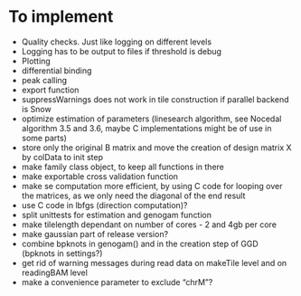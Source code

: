 # To implement

- Quality checks. Just like logging on different levels
- Logging has to be output to files if threshold is debug
- Plotting
- differential binding
- peak calling
- export function
- suppressWarnings does not work in tile construction if parallel backend is Snow
- optimize estimation of parameters (linesearch algorithm, see Nocedal algorithm 3.5 and 3.6, maybe C implementations might be of use in some parts)
- store only the original B matrix and move the creation of design matrix X by colData to init step
- make family class object, to keep all functions in there
- make exportable cross validation function
- make se computation more efficient, by using C code for looping over the matrices, as we only need the diagonal of the end result
- use C code in lbfgs (direction computation)?
- split unittests for estimation and genogam function
- make tilelength dependant on number of cores - 2 and 4gb per core
- make gaussian part of release version?
- combine bpknots in genogam() and in the creation step of GGD (bpknots in settings?)
- get rid of warning messages during read data on makeTile level and on readingBAM level
- make a convenience parameter to exclude "chrM"?
